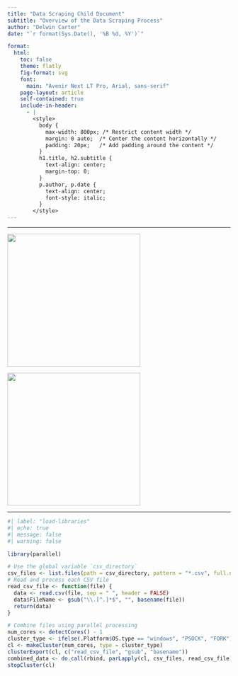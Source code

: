 ```yaml
---
title: "Data Scraping Child Document"
subtitle: "Overview of the Data Scraping Process"
author: "Delwin Carter"
date: "`r format(Sys.Date(), '%B %d, %Y')`"

format:
  html:
    toc: false
    theme: flatly
    fig-format: svg
    font:
      main: "Avenir Next LT Pro, Arial, sans-serif"
    page-layout: article
    self-contained: true
    include-in-header:
      - |
        <style>
          body {
            max-width: 800px; /* Restrict content width */
            margin: 0 auto;  /* Center the content horizontally */
            padding: 20px;   /* Add padding around the content */
          }
          h1.title, h2.subtitle {
            text-align: center;
            margin-top: 0;
          }
          p.author, p.date {
            text-align: center;
            font-style: italic;
          }
        </style>
---
```


------------------------------------------------------------------------

::: {layout-ncol="2"}
![](images/LVG%20FINAL.png){width="300"}

![](images/UCSB_Gauchos_logo_PNG2.png){width="300"}
:::

------------------------------------------------------------------------

```r
#| label: "load-libraries"
#| echo: true
#| message: false
#| warning: false

library(parallel)

# Use the global variable `csv_directory`
csv_files <- list.files(path = csv_directory, pattern = "*.csv", full.names = TRUE)
# Read and process each CSV file
read_csv_file <- function(file) {
  data <- read.csv(file, sep = " ", header = FALSE)
  data$FileName <- gsub("\\.[^.]*$", "", basename(file))
  return(data)
}

# Combine files using parallel processing
num_cores <- detectCores() - 1
cluster_type <- ifelse(.Platform$OS.type == "windows", "PSOCK", "FORK")
cl <- makeCluster(num_cores, type = cluster_type)
clusterExport(cl, c("read_csv_file", "gsub", "basename"))
combined_data <- do.call(rbind, parLapply(cl, csv_files, read_csv_file))
stopCluster(cl)

```
